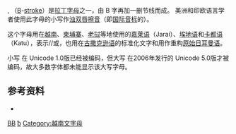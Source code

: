 {{noteTA
|T=ƀ
}}
{{Infobox alphabet|alphabet=拉丁|uuc=0243|ulc=0180|lc=ƀ|Image=B with stroke.svg|imgwidth=100px}}
'''{{Unicode|Ƀ}}''', '''{{Unicode|ƀ}}'''（[[B|B]]-[[删节线|stroke]]）是[[拉丁字母|拉丁字母]]之一，由 B 字再加一删节线而成。<!--Americanist orthographies use an alternate glyph with the stroke through the bowl。-->美洲和印欧语言学者使用此字母的小写作[[濁雙唇擦音|浊双唇擦音]]（即[[国际音标|国际音标]]的{{IPA4|β}}）。

这个字母用在[[越南|越南]]、[[柬埔寨|柬埔寨]]、[[老挝|老挝]]等地使用的[[嘉莱语|嘉莱语]]（Jarai）、[[埃地语|埃地语]]和[[卡都语|卡都语]]（Katu），表示/{{IPA|[[ʔ|ʔ]][[b|b]]}}/或{{IPA4|ɓ}}，也用在[[古撒克逊语|古撒克逊语]]的标准化文字和用作重构[[原始日耳曼语|原始日耳曼语]]。

小写 {{Unicode|ƀ}} 在 Unicode 1.0版已经被编码，但大写 {{Unicode|Ƀ}} 在2006年发行的 Unicode 5.0版才被编码，故大多数字体都未能显示该大写字母。

== 参考资料 ==
*{{cite book |last=Pullum |first=Geoffrey K. |authorlink=Geoffrey K. Pullum |coauthors=Ladusaw, William A. |year=1996 |title=Phonetic Symbol Guide |publisher=University of Chicago Press |pages=21}}

{{Latin alphabet}}

[[Category:衍生拉丁字母|BɃ]]
[[Category:音標符號|ƀ]]
[[Category:越南文字母|Category:越南文字母]]